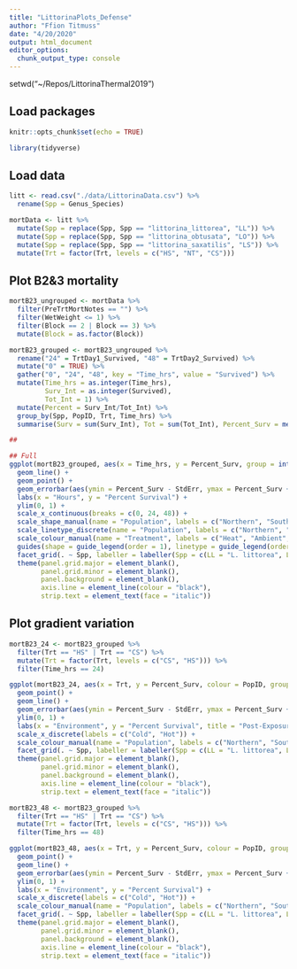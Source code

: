 ```yaml
---
title: "LittorinaPlots_Defense"
author: "Ffion Titmuss"
date: "4/20/2020"
output: html_document
editor_options: 
  chunk_output_type: console
---
```


setwd("~/Repos/LittorinaThermal2019")

## Load packages
```r
knitr::opts_chunk$set(echo = TRUE)

library(tidyverse)
```

## Load data
```r
litt <- read.csv("./data/LittorinaData.csv") %>%
  rename(Spp = Genus_Species)

mortData <- litt %>%
  mutate(Spp = replace(Spp, Spp == "littorina_littorea", "LL")) %>%
  mutate(Spp = replace(Spp, Spp == "littorina_obtusata", "LO")) %>%
  mutate(Spp = replace(Spp, Spp == "littorina_saxatilis", "LS")) %>%
  mutate(Trt = factor(Trt, levels = c("HS", "NT", "CS")))
```

## Plot B2&3 mortality
```r
mortB23_ungrouped <- mortData %>%
  filter(PreTrtMortNotes == "") %>%
  filter(WetWeight <= 1) %>%
  filter(Block == 2 | Block == 3) %>%
  mutate(Block = as.factor(Block))

mortB23_grouped <- mortB23_ungrouped %>%
  rename("24" = TrtDay1_Survived, "48" = TrtDay2_Survived) %>%
  mutate("0" = TRUE) %>%
  gather("0", "24", "48", key = "Time_hrs", value = "Survived") %>%
  mutate(Time_hrs = as.integer(Time_hrs),
         Surv_Int = as.integer(Survived),
         Tot_Int = 1) %>%
  mutate(Percent = Surv_Int/Tot_Int) %>%
  group_by(Spp, PopID, Trt, Time_hrs) %>%
  summarise(Surv = sum(Surv_Int), Tot = sum(Tot_Int), Percent_Surv = mean(Percent), StdErr = sd(Percent)/length(Percent))

##

## Full
ggplot(mortB23_grouped, aes(x = Time_hrs, y = Percent_Surv, group = interaction(PopID, Trt), shape = PopID, linetype = PopID, colour = Trt)) +
  geom_line() +
  geom_point() +
  geom_errorbar(aes(ymin = Percent_Surv - StdErr, ymax = Percent_Surv + StdErr), width = 2.5) +
  labs(x = "Hours", y = "Percent Survival") +
  ylim(0, 1) +
  scale_x_continuous(breaks = c(0, 24, 48)) +
  scale_shape_manual(name = "Population", labels = c("Northern", "Southern"), values = c(19, 1)) +
  scale_linetype_discrete(name = "Population", labels = c("Northern", "Southern")) +
  scale_colour_manual(name = "Treatment", labels = c("Heat", "Ambient", "Cold"), values = c("orangered", "black", "dodgerblue")) +
  guides(shape = guide_legend(order = 1), linetype = guide_legend(order = 1)) +
  facet_grid(. ~ Spp, labeller = labeller(Spp = c(LL = "L. littorea", LO = "L. obtusata", LS = "L. saxatilis"))) +
  theme(panel.grid.major = element_blank(),
        panel.grid.minor = element_blank(),
        panel.background = element_blank(),
        axis.line = element_line(colour = "black"),
        strip.text = element_text(face = "italic"))
```

## Plot gradient variation
```r
mortB23_24 <- mortB23_grouped %>%
  filter(Trt == "HS" | Trt == "CS") %>%
  mutate(Trt = factor(Trt, levels = c("CS", "HS"))) %>%
  filter(Time_hrs == 24)

ggplot(mortB23_24, aes(x = Trt, y = Percent_Surv, colour = PopID, group = PopID)) +
  geom_point() +
  geom_line() +
  geom_errorbar(aes(ymin = Percent_Surv - StdErr, ymax = Percent_Surv + StdErr), width = 0.1) +
  ylim(0, 1) +
  labs(x = "Environment", y = "Percent Survival", title = "Post-Exposure (24h) Survival by Environment") +
  scale_x_discrete(labels = c("Cold", "Hot")) +
  scale_colour_manual(name = "Population", labels = c("Northern", "Southern"), values = c("#7CAE00", "#C77CFF")) +
  facet_grid(. ~ Spp, labeller = labeller(Spp = c(LL = "L. littorea", LO = "L. obtusata", LS = "L. saxatilis"))) +
  theme(panel.grid.major = element_blank(),
        panel.grid.minor = element_blank(),
        panel.background = element_blank(),
        axis.line = element_line(colour = "black"),
        strip.text = element_text(face = "italic"))

mortB23_48 <- mortB23_grouped %>%
  filter(Trt == "HS" | Trt == "CS") %>%
  mutate(Trt = factor(Trt, levels = c("CS", "HS"))) %>%
  filter(Time_hrs == 48)

ggplot(mortB23_48, aes(x = Trt, y = Percent_Surv, colour = PopID, group = PopID)) +
  geom_point() +
  geom_line() +
  geom_errorbar(aes(ymin = Percent_Surv - StdErr, ymax = Percent_Surv + StdErr), width = 0.1) +
  ylim(0, 1) +
  labs(x = "Environment", y = "Percent Survival") +
  scale_x_discrete(labels = c("Cold", "Hot")) +
  scale_colour_manual(name = "Population", labels = c("Northern", "Southern"), values = c("#7CAE00", "#C77CFF")) +
  facet_grid(. ~ Spp, labeller = labeller(Spp = c(LL = "L. littorea", LO = "L. obtusata", LS = "L. saxatilis"))) +
  theme(panel.grid.major = element_blank(),
        panel.grid.minor = element_blank(),
        panel.background = element_blank(),
        axis.line = element_line(colour = "black"),
        strip.text = element_text(face = "italic"))
```
